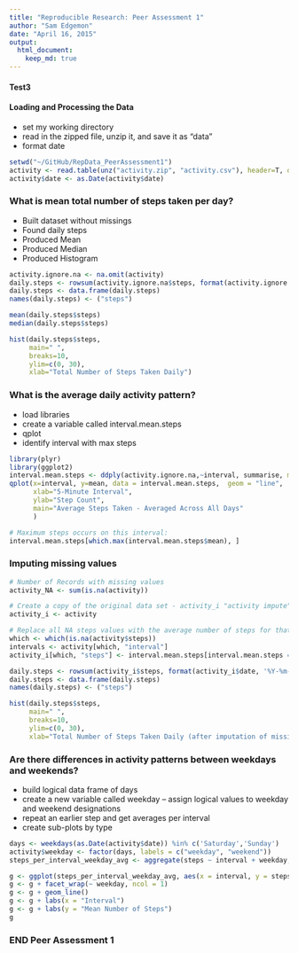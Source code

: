 ```yaml
---
title: "Reproducible Research: Peer Assessment 1"
author: "Sam Edgemon"
date: "April 16, 2015"
output: 
  html_document:
    keep_md: true
---
```

#### Test3

#### Loading and Processing the Data

- set my working directory
- read in the zipped file, unzip it, and save it as "data"
- format date

```r
setwd("~/GitHub/RepData_PeerAssessment1")  
activity <- read.table(unz("activity.zip", "activity.csv"), header=T, quote="\"", sep=",")   
activity$date <- as.Date(activity$date)
```
  
### What is mean total number of steps taken per day?

- Built dataset without missings
- Found daily steps
- Produced Mean
- Produced Median
- Produced Histogram

```r
activity.ignore.na <- na.omit(activity)
daily.steps <- rowsum(activity.ignore.na$steps, format(activity.ignore.na$date, '%Y-%m-%d')) 
daily.steps <- data.frame(daily.steps) 
names(daily.steps) <- ("steps") 

mean(daily.steps$steps)
median(daily.steps$steps)

hist(daily.steps$steps, 
     main=" ",
     breaks=10,
     ylim=c(0, 30),
     xlab="Total Number of Steps Taken Daily")
```


### What is the average daily activity pattern?

- load libraries
- create a variable called interval.mean.steps
- qplot
- identify interval with max steps

```r
library(plyr)
library(ggplot2)
interval.mean.steps <- ddply(activity.ignore.na,~interval, summarise, mean=mean(steps))
qplot(x=interval, y=mean, data = interval.mean.steps,  geom = "line",
      xlab="5-Minute Interval",
      ylab="Step Count",
      main="Average Steps Taken - Averaged Across All Days"
      )

# Maximum steps occurs on this interval:
interval.mean.steps[which.max(interval.mean.steps$mean), ]
```



### Imputing missing values

```r
# Number of Records with missing values
activity_NA <- sum(is.na(activity))

# Create a copy of the original data set - activity_i "activity impute"
activity_i <- activity

# Replace all NA steps values with the average number of steps for that interval
which <- which(is.na(activity$steps))
intervals <- activity[which, "interval"]
activity_i[which, "steps"] <- interval.mean.steps[interval.mean.steps == activity[which, "interval"], "mean"]

daily.steps <- rowsum(activity_i$steps, format(activity_i$date, '%Y-%m-%d')) 
daily.steps <- data.frame(daily.steps) 
names(daily.steps) <- ("steps") 

hist(daily.steps$steps, 
     main=" ",
     breaks=10,
     ylim=c(0, 30),
     xlab="Total Number of Steps Taken Daily (after imputation of missing values)")
```


### Are there differences in activity patterns between weekdays and weekends?

- build logical data frame of days
- create a new variable called weekday
-- assign logical values to weekday and weekend designations
- repeat an earlier step and get averages per interval
- create sub-plots by type 

```r
days <- weekdays(as.Date(activity$date)) %in% c('Saturday','Sunday')
activity$weekday <- factor(days, labels = c("weekday", "weekend"))
steps_per_interval_weekday_avg <- aggregate(steps ~ interval + weekday, activity, FUN = mean)

g <- ggplot(steps_per_interval_weekday_avg, aes(x = interval, y = steps))
g <- g + facet_wrap(~ weekday, ncol = 1)
g <- g + geom_line()
g <- g + labs(x = "Interval")
g <- g + labs(y = "Mean Number of Steps")
g
```

### END Peer Assessment 1
